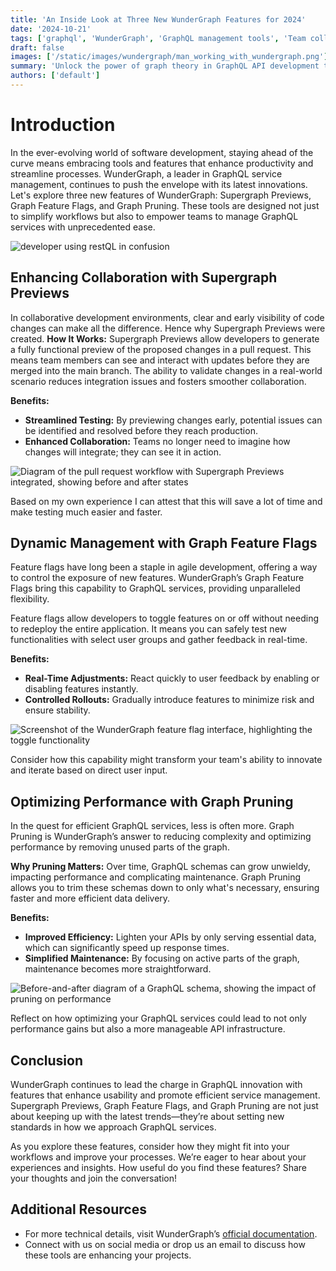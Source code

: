 ```yaml
---
title: 'An Inside Look at Three New WunderGraph Features for 2024'
date: '2024-10-21'
tags: ['graphql', 'WunderGraph', 'GraphQL management tools', 'Team collaboration', 'Efficient GraphQL services']
draft: false
images: ['/static/images/wundergraph/man_working_with_wundergraph.png']
summary: 'Unlock the power of graph theory in GraphQL API development to avoid the pitfalls of a "RESTQL API." This article explores how graph theory intersects with GraphQL, providing insights into the significance of understanding graph theory in building robust APIs. Learn from real-world experiences, practical implications, and a transformational story that showcases the impact of resolving subtypes. Discover strategies to embrace the graph-like nature of GraphQL, optimize query resolution, and unlock the true potential of GraphQL API development.'
authors: ['default']
---
```


# Introduction

In the ever-evolving world of software development, staying ahead of the curve means embracing tools and features that enhance productivity and streamline processes. WunderGraph, a leader in GraphQL service management, continues to push the envelope with its latest innovations. Let's explore three new features of WunderGraph: Supergraph Previews, Graph Feature Flags, and Graph Pruning. These tools are designed not just to simplify workflows but also to empower teams to manage GraphQL services with unprecedented ease.

![developer using restQL in confusion](/static/images/wundergraph/man_working_with_wundergraph.png)

## Enhancing Collaboration with Supergraph Previews

In collaborative development environments, clear and early visibility of code changes can make all the difference. Hence why Supergraph Previews were created. 
**How It Works:** Supergraph Previews allow developers to generate a fully functional preview of the proposed changes in a pull request. This means team members can see and interact with updates before they are merged into the main branch. The ability to validate changes in a real-world scenario reduces integration issues and fosters smoother collaboration.

**Benefits:**
- **Streamlined Testing:** By previewing changes early, potential issues can be identified and resolved before they reach production.
- **Enhanced Collaboration:** Teams no longer need to imagine how changes will integrate; they can see it in action.

![Diagram of the pull request workflow with Supergraph Previews integrated, showing before and after states](#)

Based on my own experience I can attest that this will save a lot of time and make testing much easier and faster.

## Dynamic Management with Graph Feature Flags

Feature flags have long been a staple in agile development, offering a way to control the exposure of new features. WunderGraph’s Graph Feature Flags bring this capability to GraphQL services, providing unparalleled flexibility.

Feature flags allow developers to toggle features on or off without needing to redeploy the entire application. It means you can safely test new functionalities with select user groups and gather feedback in real-time.

**Benefits:**
- **Real-Time Adjustments:** React quickly to user feedback by enabling or disabling features instantly.
- **Controlled Rollouts:** Gradually introduce features to minimize risk and ensure stability.

![Screenshot of the WunderGraph feature flag interface, highlighting the toggle functionality](#)

Consider how this capability might transform your team's ability to innovate and iterate based on direct user input.

## Optimizing Performance with Graph Pruning

In the quest for efficient GraphQL services, less is often more. Graph Pruning is WunderGraph’s answer to reducing complexity and optimizing performance by removing unused parts of the graph.

**Why Pruning Matters:** Over time, GraphQL schemas can grow unwieldy, impacting performance and complicating maintenance. Graph Pruning allows you to trim these schemas down to only what's necessary, ensuring faster and more efficient data delivery.

**Benefits:**
- **Improved Efficiency:** Lighten your APIs by only serving essential data, which can significantly speed up response times.
- **Simplified Maintenance:** By focusing on active parts of the graph, maintenance becomes more straightforward.

![Before-and-after diagram of a GraphQL schema, showing the impact of pruning on performance](#)

Reflect on how optimizing your GraphQL services could lead to not only performance gains but also a more manageable API infrastructure.

## Conclusion

WunderGraph continues to lead the charge in GraphQL innovation with features that enhance usability and promote efficient service management. Supergraph Previews, Graph Feature Flags, and Graph Pruning are not just about keeping up with the latest trends—they’re about setting new standards in how we approach GraphQL services.

As you explore these features, consider how they might fit into your workflows and improve your processes. We’re eager to hear about your experiences and insights. How useful do you find these features? Share your thoughts and join the conversation!

## Additional Resources

- For more technical details, visit WunderGraph’s [official documentation](https://cosmo-docs.wundergraph.com/).
- Connect with us on social media or drop us an email to discuss how these tools are enhancing your projects.

<BlogNewsletterForm title="Get twice as much done with a fifth of the code." />
